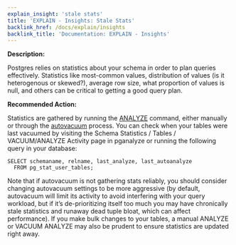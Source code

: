```yaml
---
explain_insight: 'stale stats'
title: 'EXPLAIN - Insights: Stale Stats'
backlink_href: /docs/explain/insights
backlink_title: 'Documentation: EXPLAIN - Insights'
---
```


**Description:**

Postgres relies on statistics about your schema in order to plan queries effectively. Statistics like most-common values, distribution of values (is it heterogenous or skewed?), average row size, what proportion of values is null, and others can be critical to getting a good query plan.

**Recommended Action:**

Statistics are gathered by running the [ANALYZE](https://www.postgresql.org/docs/current/sql-analyze.html) command, either manually or through the [autovacuum](https://www.postgresql.org/docs/current/routine-vacuuming.html#AUTOVACUUM) process. You can check when your tables were last vacuumed by visiting the Schema Statistics / Tables / VACUUM/ANALYZE Activity page in pganalyze or running the following query in your database:

```
SELECT schemaname, relname, last_analyze, last_autoanalyze
  FROM pg_stat_user_tables;
```

Note that if autovacuum is not gathering stats reliably, you should consider changing autovacuum settings to be more aggressive (by default, autovacuum will limit its activity to avoid interfering with your query workload, but if it’s de-prioritizing itself too much you may have chronically stale statistics and runaway dead tuple bloat, which can affect performance). If you make bulk changes to your tables, a manual ANALYZE or VACUUM ANALYZE may also be prudent to ensure statistics are updated right away.

